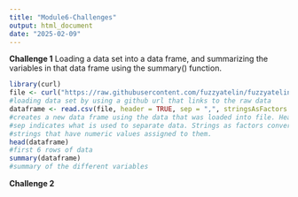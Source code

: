 ```yaml
---
title: "Module6-Challenges"
output: html_document
date: "2025-02-09"
---
```


**Challenge 1**
Loading a data set into a data frame, and summarizing the variables in that data frame using the summary() function. 
```r
library(curl)
file <- curl("https://raw.githubusercontent.com/fuzzyatelin/fuzzyatelin.github.io/refs/heads/master/AN588_Fall23/Country-Data-2016.csv")
#loading data set by using a github url that links to the raw data
dataframe <- read.csv(file, header = TRUE, sep = ",", stringsAsFactors = FALSE)
#creates a new data frame using the data that was loaded into file. Header = true indicates that there is a header in the data set.
#sep indicates what is used to separate data. Strings as factors converts all the strings to factors. Reminder: factors are 
#strings that have numeric values assigned to them. 
head(dataframe)
#first 6 rows of data
summary(dataframe)
#summary of the different variables
```

**Challenge 2**

